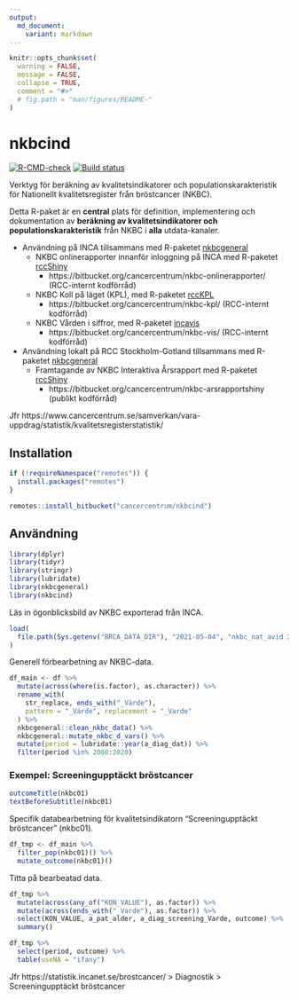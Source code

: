 ```yaml
---
output:
  md_document:
    variant: markdown
---
```


```r
knitr::opts_chunk$set(
  warning = FALSE,
  message = FALSE,
  collapse = TRUE,
  comment = "#>"
  # fig.path = "man/figures/README-"
)
```

# nkbcind

[![R-CMD-check](https://github.com/oc1lojo/nkbcind/workflows/R-CMD-check/badge.svg)](https://github.com/oc1lojo/nkbcind/actions)
[![Build status](https://ci.appveyor.com/api/projects/status/ebayuxjb2vr1u2vw/branch/master?svg=true)](https://ci.appveyor.com/project/oc1lojo/nkbcind/branch/master)

Verktyg för beräkning av kvalitetsindikatorer och populationskarakteristik för Nationellt kvalitetsregister från bröstcancer (NKBC).

Detta R-paket är en **central** plats för definition, implementering och dokumentation av **beräkning av kvalitetsindikatorer och populationskarakteristik** från NKBC i **alla** utdata-kanaler.

- Användning på INCA tillsammans med R-paketet [nkbcgeneral](https://cancercentrum.bitbucket.io/nkbcgeneral)
  - NKBC onlinerapporter innanför inloggning på INCA med R-paketet [rccShiny](https://cancercentrum.bitbucket.io/rccshiny)
    - https://bitbucket.org/cancercentrum/nkbc-onlinerapporter/ (RCC-internt kodförråd)
  - NKBC Koll på läget (KPL), 
    med R-paketet [rccKPL](https://bitbucket.org/cancercentrum/rcckpl)
    - https://bitbucket.org/cancercentrum/nkbc-kpl/ (RCC-internt kodförråd)
  - NKBC Vården i siffror, 
    med R-paketet [incavis](https://bitbucket.org/cancercentrum/incavis)
    - https://bitbucket.org/cancercentrum/nkbc-vis/ (RCC-internt kodförråd)
- Användning lokalt på RCC Stockholm-Gotland tillsammans med R-paketet [nkbcgeneral](https://cancercentrum.bitbucket.io/nkbcgeneral)
  - Framtagande av NKBC Interaktiva Årsrapport med R-paketet [rccShiny](https://cancercentrum.bitbucket.io/rccshiny)
    - https://bitbucket.org/cancercentrum/nkbc-arsrapportshiny (publikt kodförråd)

Jfr https://www.cancercentrum.se/samverkan/vara-uppdrag/statistik/kvalitetsregisterstatistik/

## Installation

```r
if (!requireNamespace("remotes")) {
  install.packages("remotes")
}

remotes::install_bitbucket("cancercentrum/nkbcind")
```

## Användning

```r
library(dplyr)
library(tidyr)
library(stringr)
library(lubridate)
library(nkbcgeneral)
library(nkbcind)
```

Läs in ögonblicksbild av NKBC exporterad från INCA.

```r
load(
  file.path(Sys.getenv("BRCA_DATA_DIR"), "2021-05-04", "nkbc_nat_avid 2021-05-04 08-25-25.RData")
)
```

Generell förbearbetning av NKBC-data.

```r
df_main <- df %>%
  mutate(across(where(is.factor), as.character)) %>%
  rename_with(
    str_replace, ends_with("_Värde"),
    pattern = "_Värde", replacement = "_Varde"
  ) %>%
  nkbcgeneral::clean_nkbc_data() %>%
  nkbcgeneral::mutate_nkbc_d_vars() %>%
  mutate(period = lubridate::year(a_diag_dat)) %>%
  filter(period %in% 2008:2020)
```

### Exempel: Screeningupptäckt bröstcancer

```r
outcomeTitle(nkbc01)
textBeforeSubtitle(nkbc01)
```

Specifik databearbetning för kvalitetsindikatorn "Screeningupptäckt bröstcancer" (nkbc01).

```r
df_tmp <- df_main %>%
  filter_pop(nkbc01)() %>%
  mutate_outcome(nkbc01)()
```

Titta på bearbeatad data.

```r
df_tmp %>%
  mutate(across(any_of("KON_VALUE"), as.factor)) %>%
  mutate(across(ends_with("_Varde"), as.factor)) %>%
  select(KON_VALUE, a_pat_alder, a_diag_screening_Varde, outcome) %>%
  summary()
```

```r
df_tmp %>%
  select(period, outcome) %>%
  table(useNA = "ifany")
```

Jfr https://statistik.incanet.se/brostcancer/ > Diagnostik > Screeningupptäckt bröstcancer
